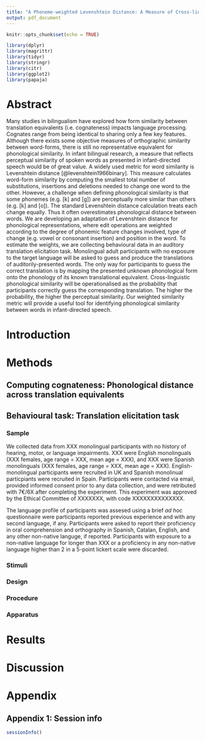 ```yaml
---
title: "A Phoneme-weighted Levenshtein Distance: A Measure of Cross-linguistic Phonological Similarity"
output: pdf_document
---
```


```r
knitr::opts_chunk$set(echo = TRUE)
```

```r

library(dplyr)
library(magrittr)
library(tidyr)
library(stringr)
library(citr)
library(ggplot2)
library(papaja)

```

# Abstract

Many studies in bilingualism have explored how form similarity between translation equivalents (i.e. cognateness) impacts language processing. Cognates range from being identical to sharing only a few key features. Although there exists some objective measures of orthographic similarity between word-forms, there is still no representative equivalent for phonological similarity. In infant bilingual research, a measure that reflects perceptual similarity of spoken words as presented in infant-directed speech would be of great value. A widely used metric for word similarity is Levenshtein distance [@levenshtein1966binary]. This measure calculates word-form similarity by computing the smallest total number of substitutions, insertions and deletions needed to change one word to the other. However, a challenge when defining phonological similarity is that some phonemes (e.g. [k] and [g]) are perceptually more similar than others (e.g. [k] and [o]). The standard Levenshtein distance calculation treats each change equally. Thus it often overestimates phonological distance between words. We are developing an adaptation of Levenshtein distance for phonological representations, where edit operations are weighted according to the degree of phonemic feature changes involved, type of change (e.g. vowel or consonant insertion) and position in the word. To estimate the weights, we are collecting behavioural data in an auditory translation elicitation task. Monolingual adult participants with no exposure to the target language will be asked to guess and produce the translations of auditorily-presented words. The only way for participants to guess the correct translation is by mapping the presented unknown phonological form onto the phonology of its known translational equivalent. Cross-linguistic phonological similarity will be operationalised as the probability that participants correctly guess the corresponding translation. The higher the probability, the higher the perceptual similarity. Our weighted similarity metric will provide a useful tool for identifying phonological similarity between words in infant-directed speech.


# Introduction

# Methods

## Computing cognateness: Phonological distance across translation equivalents

## Behavioural task: Translation elicitation task

### Sample

We collected data from XXX monolingual participants with no history of hearing, motor, or language impairments. XXX were English monolinguals (XXX females, age range = XXX, mean age = XXX), and XXX were Spanish monolinguals (XXX females, age range = XXX, mean age = XXX). English-monolingual participants were recruited in UK and Spanish monolinual particpiants were recruited in Spain. Participants were contacted via email, provided informed consent prior to any data collection, and were retributed with 7€/6X after completing the experiment. This experiment was approved by the Ethical Committee of XXXXXXX, with code XXXXXXXXXXXXXX.

The language profile of participants was assesed using a brief *ad hoc* questionnaire were participants reported previous experience and with any second language, if any. Participants were asked to report their proficiency in oral comprehension and orthography in Spanish, Catalan, English, and any other non-native languge, if reported. Participants with exposure to a non-native language for longer than XXX or a proficiency in any non-native language higher than 2 in a 5-point lickert scale were discarded.

### Stimuli

### Design

### Procedure

### Apparatus

# Results

# Discussion

# Appendix

## Appendix 1: Session info

```r

sessionInfo()

```

